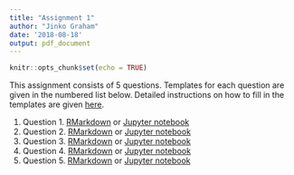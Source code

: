 ```yaml
---
title: "Assignment 1"
author: "Jinko Graham"
date: '2018-08-18'
output: pdf_document
---
```


```r
knitr::opts_chunk$set(echo = TRUE)
```

This assignment consists of 5 questions. Templates
for each question are given in the numbered
list below. Detailed instructions on how to fill in the templates
are given [here](https://github.com/SFUStatgen/RforStat2/blob/master/SFUStat305/Assignments/Instructions/instructions.Rmd).

1. Question 1. [RMarkdown](https://github.com/SFUStatgen/RforStat2/blob/master/SFUStat305/Assignments/A1/A1Q1.Rmd) or [Jupyter notebook](LINK TO BE ADDED)
2. Question 2. [RMarkdown](https://github.com/SFUStatgen/RforStat2/blob/master/SFUStat305/Assignments/A1/A1Q2.Rmd) or [Jupyter notebook](LINK TO BE ADDED)
3. Question 3. [RMarkdown](https://github.com/SFUStatgen/RforStat2/blob/master/SFUStat305/Assignments/A1/A1Q3.Rmd) or [Jupyter notebook](LINK TO BE ADDED)
4. Question 4. [RMarkdown](https://github.com/SFUStatgen/RforStat2/blob/master/SFUStat305/Assignments/A1/A1Q4.Rmd) or [Jupyter notebook](LINK TO BE ADDED)
5. Question 5. [RMarkdown](https://github.com/SFUStatgen/RforStat2/blob/master/SFUStat305/Assignments/A1/A1Q5.Rmd) or [Jupyter notebook](LINK TO BE ADDED)

